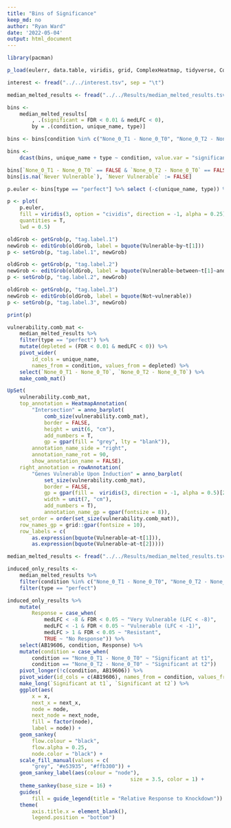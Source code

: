 ```yaml
---
title: "Bins of Significance"
keep_md: no
author: "Ryan Ward"
date: '2022-05-04'
output: html_document
---
```

```r
library(pacman)

p_load(eulerr, data.table, viridis, grid, ComplexHeatmap, tidyverse, ComplexUpset, ggsankey)

interest <- fread("../../interest.tsv", sep = "\t")

median_melted_results <- fread("../../Results/median_melted_results.tsv.gz")

bins <- 
	median_melted_results[
		, .(significant = FDR < 0.01 & medLFC < 0), 
		by = .(condition, unique_name, type)]

bins <- bins[condition %in% c("None_0_T1 - None_0_T0", "None_0_T2 - None_0_T0")]

bins <-
	dcast(bins, unique_name + type ~ condition, value.var = "significant")

bins[`None_0_T1 - None_0_T0` == FALSE & `None_0_T2 - None_0_T0` == FALSE, `Never Vulnerable` := TRUE]
bins[is.na(`Never Vulnerable`), `Never Vulnerable` := FALSE]
```
```r

p.euler <- bins[type == "perfect"] %>% select (-c(unique_name, type)) %>% euler

p <- plot(
	p.euler,
	fill = viridis(3, option = "cividis", direction = -1, alpha = 0.25), 
	quantities = T,
	lwd = 0.5)

oldGrob <- getGrob(p, "tag.label.1")
newGrob <- editGrob(oldGrob, label = bquote(Vulnerable~by~t[1]))
p <- setGrob(p, "tag.label.1", newGrob)

oldGrob <- getGrob(p, "tag.label.2")
newGrob <- editGrob(oldGrob, label = bquote(Vulnerable~between~t[1]~and~t[2]))
p <- setGrob(p, "tag.label.2", newGrob)

oldGrob <- getGrob(p, "tag.label.3")
newGrob <- editGrob(oldGrob, label = bquote(Not~vulnerable))
p <- setGrob(p, "tag.label.3", newGrob)

print(p)
```

```r
vulnerability.comb_mat <- 
	median_melted_results %>% 
    filter(type == "perfect") %>%
    mutate(depleted = (FDR < 0.01 & medLFC < 0)) %>%  
    pivot_wider(
    	id_cols = unique_name, 
    	names_from = condition, values_from = depleted) %>% 
	select(`None_0_T1 - None_0_T0`, `None_0_T2 - None_0_T0`) %>% 
	make_comb_mat() 

UpSet(
	vulnerability.comb_mat, 
	top_annotation = HeatmapAnnotation(
		"Intersection" = anno_barplot(
			comb_size(vulnerability.comb_mat),
			border = FALSE, 
			height = unit(6, "cm"),
			add_numbers = T,
			gp = gpar(fill = "grey", lty = "blank")), 
		annotation_name_side = "right", 
		annotation_name_rot = 90,
		show_annotation_name = FALSE),
	right_annotation = rowAnnotation(
		"Genes Vulnerable Upon Induction" = anno_barplot(
			set_size(vulnerability.comb_mat),
			border = FALSE,
			gp = gpar(fill =  viridis(3, direction = -1, alpha = 0.5)[2:3], lwd = 3),
			width = unit(7, "cm"),
			add_numbers = T),
			annotation_name_gp = gpar(fontsize = 8)),
	set_order = order(set_size(vulnerability.comb_mat)),
	row_names_gp = grid::gpar(fontsize = 10),
	row_labels = c(
		as.expression(bquote(Vulnerable~at~t[1])), 
		as.expression(bquote(Vulnerable~at~t[2]))))
```

```r
median_melted_results <- fread("../../Results/median_melted_results.tsv.gz")

induced_only_results <-
	median_melted_results %>% 
	filter(condition %in% c("None_0_T1 - None_0_T0", "None_0_T2 - None_0_T0")) %>%
	filter(type == "perfect")

induced_only_results %>% 
	mutate(
		Response = case_when(
			medLFC < -8 & FDR < 0.05 ~ "Very Vulnerable (LFC < -8)",
			medLFC < -1 & FDR < 0.05 ~ "Vulnerable (LFC < -1)",
			medLFC > 1 & FDR < 0.05 ~ "Resistant",
			TRUE ~ "No Response")) %>%
	select(AB19606, condition, Response) %>% 
	mutate(condition = case_when(
		condition == "None_0_T1 - None_0_T0" ~ "Significant at t1",
		condition == "None_0_T2 - None_0_T0" ~ "Significant at t2"))	%>%
	pivot_longer(!c(condition, AB19606)) %>% 
	pivot_wider(id_cols = c(AB19606), names_from = condition, values_from = value) %>%
	make_long(`Significant at t1`, `Significant at t2`) %>% 
	ggplot(aes(
		x = x, 
		next_x = next_x,
		node = node,
		next_node = next_node,
		fill = factor(node),
		label = node)) +
	geom_sankey(
		flow.colour = "black",
		flow.alpha = 0.25, 
		node.color = "black") +
	scale_fill_manual(values = c(
		"grey", "#e53935", "#ffb300")) +
	geom_sankey_label(aes(colour = "node"),
										size = 3.5, color = 1) +
	theme_sankey(base_size = 16) +
	guides(
		fill = guide_legend(title = "Relative Response to Knockdown")) +
	theme(
		axis.title.x = element_blank(),
		legend.position = "bottom")
```
